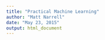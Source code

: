 ```yaml
---
title: "Practical Machine Learning"
author: "Matt Narrell"
date: "May 23, 2015"
output: html_document
---
```



